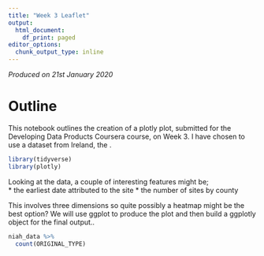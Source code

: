 ```yaml
---
title: "Week 3 Leaflet"
output:
  html_document:
    df_print: paged
editor_options:
  chunk_output_type: inline
---
```


*Produced on 21st January 2020*

# Outline

This notebook outlines the creation of a plotly plot, submitted for the Developing Data Products Coursera course, on Week 3. I have chosen to use a dataset from Ireland, the .
```r
library(tidyverse)
library(plotly)


```

Looking at the data, a couple of interesting features might be;  
* the earliest date attributed to the site
* the number of sites by county

This involves three dimensions so quite possibly a heatmap might be the best option? We will use ggplot to produce the plot and then build a ggplotly object for the final output..


```r
niah_data %>% 
  count(ORIGINAL_TYPE)


```


